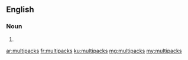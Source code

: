 ==English==

===Noun===
{{head|en|plural}}

# {{plural of|multipack|lang=en}}

[[ar:multipacks]]
[[fr:multipacks]]
[[ku:multipacks]]
[[mg:multipacks]]
[[my:multipacks]]